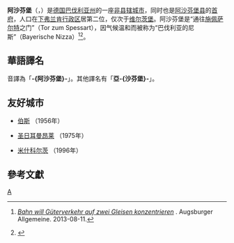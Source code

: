 {{noteTA
|G1=德国地名
|G2=Landkreis
|G3=单位
}}
{{Infobox Germany municipality
| name                    = 阿沙芬堡
| native_name             = Aschaffenburg
| Region                  = [[下弗兰肯行政区|下弗兰肯行政区]]
| district                = 无
}}
'''阿沙芬堡'''（{{lang-de|Aschaffenburg}}，{{IPA-de|aˈʃafn̩bʊɐ̯k|-|De-Aschaffenburg.oga}}）是[[德国|德国]][[巴伐利亚州|巴伐利亚州]]的一座[[非县辖城市|非县辖城市]]，同时也是[[阿沙芬堡县|阿沙芬堡县]]的[[县府_(德国)|首府]]，人口在[[下弗兰肯行政区|下弗兰肯行政区]]居第二位，仅次于[[维尔茨堡|维尔茨堡]]。阿沙芬堡是“通往[[施佩萨尔特|施佩萨尔特]]之门”（Tor zum Spessart），因气候温和而被称为“巴伐利亚的尼斯”（Bayerische Nizza）<ref>{{de}}[http://www.augsburger-allgemeine.de/augsburg/Bahn-will-Gueterverkehr-auf-zwei-Gleisen-konzentrieren-id25033401.html ''Bahn will Güterverkehr auf zwei Gleisen konzentrieren''] {{Wayback|url=http://www.augsburger-allgemeine.de/augsburg/Bahn-will-Gueterverkehr-auf-zwei-Gleisen-konzentrieren-id25033401.html |date=20200919115340 }}. Augsburger Allgemeine. 2013-08-11.</ref><ref>{{de}}{{citation|title=''Eisenbahnatlas Deutschland – Ausgabe 2005/2006''|publisher=Vlg. Schweers + Wall, o.O. |year=2005|ISBN=3-89494-134-0}}</ref>。

== 華語譯名 ==
音譯為「'''-{阿沙芬堡}-'''」。其他譯名有「'''亞-{沙芬堡}-'''」。

== 友好城市 ==
* {{GBR}}[[伯斯_(英國)|伯斯]] （1956年）
* {{FRA}}[[圣日耳曼昂莱|圣日耳曼昂莱]] （1975年）
* {{HUN}}[[米什科尔茨|米什科尔茨]] （1996年）

==參考文獻==
{{reflist}}


{{巴伐利亚州行政区划}}
{{Authority control}}
[[Category:巴伐利亚州市镇|A]]